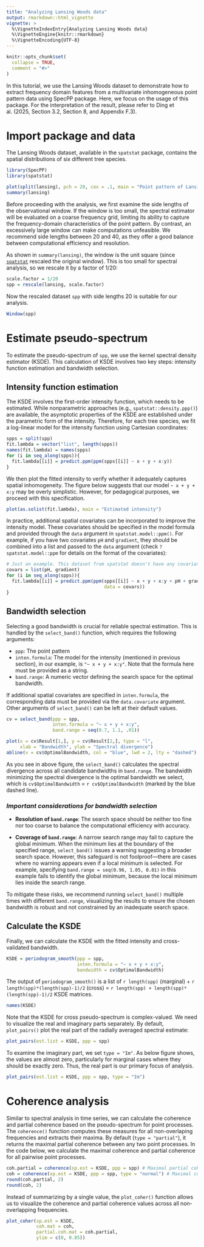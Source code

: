 ```yaml
---
title: "Analyzing Lansing Woods data"
output: rmarkdown::html_vignette
vignette: >
  %\VignetteIndexEntry{Analyzing Lansing Woods data}
  %\VignetteEngine{knitr::rmarkdown}
  %\VignetteEncoding{UTF-8}
---
```


```r
knitr::opts_chunk$set(
  collapse = TRUE,
  comment = "#>"
)
```

In this tutorial, we use the Lansing Woods dataset to demonstrate how to extract frequency domain features from a multivariate inhomogeneous point pattern data using SpecPP package. Here, we focus on the usage of this package. For the interpretation of the result, please refer to Ding et al. (2025, Section 3.2, Section 8, and Appendix F.3).

# Import package and data

The Lansing Woods dataset, available in the `spatstat` package, contains the spatial distributions of six different tree species.

```r
library(SpecPP)
library(spatstat)

plot(split(lansing), pch = 20, cex = .1, main = "Point pattern of Lansing Woods")
summary(lansing)
```

Before proceeding with the analysis, we first examine the side lengths of the observational window. If the window is too small, the spectral estimator will be evaluated on a coarse frequency grid, limiting its ability to capture the frequency-domain characteristics of the point pattern. By contrast, an excessively large window can make computations unfeasible. We recommend side lengths between 20 and 40, as they offer a good balance between computational efficiency and resolution.

As shown in `summary(lansing)`, the window is the unit square (since [`spatstat`](https://search.r-project.org/CRAN/refmans/spatstat.data/html/lansing.html) rescaled the original window). This is too small for spectral analysis, so we rescale it by a factor of 1/20:

```r
scale.factor = 1/20
spp = rescale(lansing, scale.factor)
```

Now the rescaled dataset `spp` with side lengths 20 is suitable for our analysis.

```r
Window(spp)
```

# Estimate pseudo-spectrum

To estimate the pseudo-spectrum of `spp`, we use the kernel spectral density estimator (KSDE). This calculation of KSDE involves two key steps: intensity function estimation and bandwidth selection.

## Intensity function estimation

The KSDE involves the first-order intensity function, which needs to be estimated. While nonparametric approaches (e.g., `spatstat::density.ppp()`) are available, the asymptotic properties of the KSDE are established under the parametric form of the intensity. Therefore, for each tree species, we fit a log-linear model for the intensity function using Cartesian coordinates:

```r
spps = split(spp)
fit.lambda = vector("list", length(spps))
names(fit.lambda) = names(spps)
for (i in seq_along(spps)){
  fit.lambda[[i]] = predict.ppm(ppm(spps[[i]] ~ x + y + x:y))
}
```

We then plot the fitted intensity to verify whether it adequately captures spatial inhomogeneity. The figure below suggests that our model `~ x + y + x:y` may be overly simplistic. However, for pedagogical purposes, we proceed with this specification.

```r
plot(as.solist(fit.lambda), main = "Estimated intensity")
```

In practice, additional spatial covariates can be incorporated to improve the intensity model. These covariates should be specified in the model formula and provided through the `data` argument in `spatstat.model::ppm()`. For example, if you have two covariates `pH` and `gradient`, they should be combined into a list and passed to the `data` argument (check `?spatstat.model::ppm` for details on the format of the covariates):

```r
# Just an example. This dataset from spatstat doesn't have any covariate.
covars = list(pH, gradient)
for (i in seq_along(spps)){
  fit.lambda[[i]] = predict.ppm(ppm(spps[[i]] ~ x + y + x:y + pH + gradient,
                                    data = covars))
}
```

## Bandwidth selection

Selecting a good bandwidth is crucial for reliable spectral estimation. This is handled by the `select_band()` function, which requires the following arguments:

-   `ppp`: The point pattern
-   `inten.formula`: The model for the intensity (mentioned in previous section), in our example, is `"~ x + y + x:y"`. Note that the formula here must be provided as a string.
-   `band.range`: A numeric vector defining the search space for the optimal bandwidth.

If additional spatial covariates are specified in `inten.formula`, the corresponding data must be provided via the `data.covariate` argument. Other arguments of `select_band()` can be left at their default values.

```r
cv = select_band(ppp = spp,
                 inten.formula = "~ x + y + x:y",
                 band.range = seq(0.7, 1.1, .01))

plot(x = cv$Result[1,], y = cv$Result[2,], type = "l",
     xlab = "Bandwidth", ylab = "Spectral divergence")
abline(v = cv$OptimalBandwidth, col = "blue", lwd = 2, lty = "dashed")
```

As you see in above figure, the `select_band()` calculates the spectral divergence across all candidate bandwidths in `band.range`. The bandwidth minimizing the spectral divergence is the optimal bandwidth we select, which is `cv$OptimalBandwidth` = `r cv$OptimalBandwidth` (marked by the blue dashed line).

### *Important considerations for bandwidth selection*

-   **Resolution of `band.range`**: The search space should be neither too fine nor too coarse to balance the computational efficiency with accuracy.

-   **Coverage of `band.range`**: A narrow search range may fail to capture the global minimum. When the minimum lies at the boundary of the specified range, `select_band()` issues a warning suggesting a broader search space. However, this safeguard is not foolproof—there are cases where no warning appears even if a local minimum is selected. For example, specifying `band.range = seq(0.96, 1.05, 0.01)` in this example fails to identify the global minimum, because the local minimum lies inside the search range.

To mitigate these risks, we recommend running `select_band()` multiple times with different `band.range`, visualizing the results to ensure the chosen bandwidth is robust and not constrained by an inadequate search space.

## Calculate the KSDE

Finally, we can calculate the KSDE with the fitted intensity and cross-validated bandwidth.

```r
KSDE = periodogram_smooth(ppp = spp,
                          inten.formula = "~ x + y + x:y",
                          bandwidth = cv$OptimalBandwidth)
```

The output of `periodogram_smooth()` is a list of `r length(spp)` (marginal) + `r length(spp)*(length(spp)-1)/2` (cross) = `r length(spp) + length(spp)*(length(spp)-1)/2` KSDE matrices.

```r
names(KSDE)
```

Note that the KSDE for cross pseudo-spectrum is complex-valued. We need to visualize the real and imaginary parts separately. By default, `plot_pairs()` plot the real part of the radially averaged spectral estimate:

```r
plot_pairs(est.list = KSDE, ppp = spp)
```

To examine the imaginary part, we set `type = "Im"`. As below figure shows, the values are almost zero, particularly for marginal cases where they should be exactly zero. Thus, the real part is our primary focus of analysis.

```r
plot_pairs(est.list = KSDE, ppp = spp, type = "Im")
```

# Coherence analysis

Similar to spectral analysis in time series, we can calculate the coherence and partial coherence based on the pseudo-spectrum for point processes. The `coherence()` function computes these measures for all non-overlaping frequencies and extracts their maxima. By default (`type = "partial"`), it returns the maximal partial coherence between any two point processes. In the code below, we calculate the maximal coherence and partial coherence for all pairwise point processes.

```r
coh.partial = coherence(sp.est = KSDE, ppp = spp) # Maximal partial coherence
coh = coherence(sp.est = KSDE, ppp = spp, type = "normal") # Maximal coherence
round(coh.partial, 2)
round(coh, 2)
```

Instead of summarizing by a single value, the `plot_coher()` function allows us to visualize the coherence and partial coherence values across all non-overlapping frequencies.

```r
plot_coher(sp.est = KSDE,
           coh.mat = coh,
           partial.coh.mat = coh.partial,
           ylim = c(0, 0.85))
```
